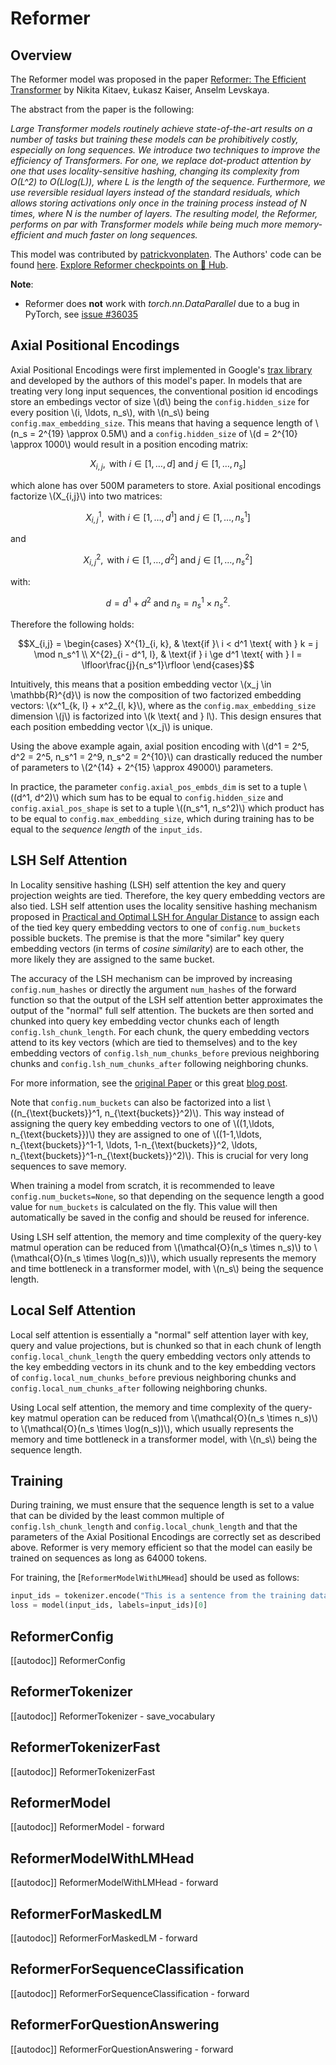 <!--Copyright 2023 The HuggingFace Team. All rights reserved.

Licensed under the Apache License, Version 2.0 (the "License"); you may not use this file except in compliance with
the License. You may obtain a copy of the License at

http://www.apache.org/licenses/LICENSE-2.0

Unless required by applicable law or agreed to in writing, software distributed under the License is distributed on
an "AS IS" BASIS, WITHOUT WARRANTIES OR CONDITIONS OF ANY KIND, either express or implied. See the License for the
specific language governing permissions and limitations under the License.
-->

# Reformer

## Overview

The Reformer model was proposed in the paper [Reformer: The Efficient Transformer](https://arxiv.org/abs/2001.04451.pdf) by Nikita Kitaev, Łukasz Kaiser, Anselm Levskaya.

The abstract from the paper is the following:

*Large Transformer models routinely achieve state-of-the-art results on a number of tasks but training these models can
be prohibitively costly, especially on long sequences. We introduce two techniques to improve the efficiency of
Transformers. For one, we replace dot-product attention by one that uses locality-sensitive hashing, changing its
complexity from O(L^2) to O(Llog(L)), where L is the length of the sequence. Furthermore, we use reversible residual
layers instead of the standard residuals, which allows storing activations only once in the training process instead of
N times, where N is the number of layers. The resulting model, the Reformer, performs on par with Transformer models
while being much more memory-efficient and much faster on long sequences.*

This model was contributed by [patrickvonplaten](https://huggingface.co/patrickvonplaten). The Authors' code can be
found [here](https://github.com/google/trax/tree/master/trax/models/reformer).
[Explore Reformer checkpoints on 🤗 Hub](https://huggingface.co/models?sort=downloads&search=Reformer).

**Note**:

- Reformer does **not** work with *torch.nn.DataParallel* due to a bug in PyTorch, see [issue #36035](https://github.com/pytorch/pytorch/issues/36035)

## Axial Positional Encodings

Axial Positional Encodings were first implemented in Google's [trax library](https://github.com/google/trax/blob/4d99ad4965bab1deba227539758d59f0df0fef48/trax/layers/research/position_encodings.py#L29)
and developed by the authors of this model's paper. In models that are treating very long input sequences, the
conventional position id encodings store an embedings vector of size \\(d\\) being the `config.hidden_size` for
every position \\(i, \ldots, n_s\\), with \\(n_s\\) being `config.max_embedding_size`. This means that having
a sequence length of \\(n_s = 2^{19} \approx 0.5M\\) and a `config.hidden_size` of \\(d = 2^{10} \approx 1000\\)
would result in a position encoding matrix:

$$X_{i,j}, \text{ with } i \in \left[1,\ldots, d\right] \text{ and } j \in \left[1,\ldots, n_s\right]$$

which alone has over 500M parameters to store. Axial positional encodings factorize \\(X_{i,j}\\) into two matrices:

$$X^{1}_{i,j}, \text{ with } i \in \left[1,\ldots, d^1\right] \text{ and } j \in \left[1,\ldots, n_s^1\right]$$

and

$$X^{2}_{i,j}, \text{ with } i \in \left[1,\ldots, d^2\right] \text{ and } j \in \left[1,\ldots, n_s^2\right]$$

with:

$$d = d^1 + d^2 \text{ and } n_s = n_s^1 \times n_s^2 .$$

Therefore the following holds:

$$X_{i,j} = \begin{cases}
X^{1}_{i, k}, & \text{if }\ i < d^1 \text{ with } k = j \mod n_s^1 \\
X^{2}_{i - d^1, l}, & \text{if } i \ge d^1 \text{ with } l = \lfloor\frac{j}{n_s^1}\rfloor
\end{cases}$$

Intuitively, this means that a position embedding vector \\(x_j \in \mathbb{R}^{d}\\) is now the composition of two
factorized embedding vectors: \\(x^1_{k, l} + x^2_{l, k}\\), where as the `config.max_embedding_size` dimension
\\(j\\) is factorized into \\(k \text{ and } l\\). This design ensures that each position embedding vector
\\(x_j\\) is unique.

Using the above example again, axial position encoding with \\(d^1 = 2^5, d^2 = 2^5, n_s^1 = 2^9, n_s^2 = 2^{10}\\)
can drastically reduced the number of parameters to \\(2^{14} + 2^{15} \approx 49000\\) parameters.

In practice, the parameter `config.axial_pos_embds_dim` is set to a tuple \\((d^1, d^2)\\) which sum has to be
equal to `config.hidden_size` and `config.axial_pos_shape` is set to a tuple \\((n_s^1, n_s^2)\\) which
product has to be equal to `config.max_embedding_size`, which during training has to be equal to the *sequence
length* of the `input_ids`.


## LSH Self Attention

In Locality sensitive hashing (LSH) self attention the key and query projection weights are tied. Therefore, the key
query embedding vectors are also tied. LSH self attention uses the locality sensitive hashing mechanism proposed in
[Practical and Optimal LSH for Angular Distance](https://arxiv.org/abs/1509.02897) to assign each of the tied key
query embedding vectors to one of `config.num_buckets` possible buckets. The premise is that the more "similar"
key query embedding vectors (in terms of *cosine similarity*) are to each other, the more likely they are assigned to
the same bucket.

The accuracy of the LSH mechanism can be improved by increasing `config.num_hashes` or directly the argument
`num_hashes` of the forward function so that the output of the LSH self attention better approximates the output
of the "normal" full self attention. The buckets are then sorted and chunked into query key embedding vector chunks
each of length `config.lsh_chunk_length`. For each chunk, the query embedding vectors attend to its key vectors
(which are tied to themselves) and to the key embedding vectors of `config.lsh_num_chunks_before` previous
neighboring chunks and `config.lsh_num_chunks_after` following neighboring chunks.

For more information, see the [original Paper](https://arxiv.org/abs/2001.04451) or this great [blog post](https://www.pragmatic.ml/reformer-deep-dive/).

Note that `config.num_buckets` can also be factorized into a list \\((n_{\text{buckets}}^1,
n_{\text{buckets}}^2)\\). This way instead of assigning the query key embedding vectors to one of \\((1,\ldots,
n_{\text{buckets}})\\) they are assigned to one of \\((1-1,\ldots, n_{\text{buckets}}^1-1, \ldots,
1-n_{\text{buckets}}^2, \ldots, n_{\text{buckets}}^1-n_{\text{buckets}}^2)\\). This is crucial for very long sequences to
save memory.

When training a model from scratch, it is recommended to leave `config.num_buckets=None`, so that depending on the
sequence length a good value for `num_buckets` is calculated on the fly. This value will then automatically be
saved in the config and should be reused for inference.

Using LSH self attention, the memory and time complexity of the query-key matmul operation can be reduced from
\\(\mathcal{O}(n_s \times n_s)\\) to \\(\mathcal{O}(n_s \times \log(n_s))\\), which usually represents the memory
and time bottleneck in a transformer model, with \\(n_s\\) being the sequence length.


## Local Self Attention

Local self attention is essentially a "normal" self attention layer with key, query and value projections, but is
chunked so that in each chunk of length `config.local_chunk_length` the query embedding vectors only attends to
the key embedding vectors in its chunk and to the key embedding vectors of `config.local_num_chunks_before`
previous neighboring chunks and `config.local_num_chunks_after` following neighboring chunks.

Using Local self attention, the memory and time complexity of the query-key matmul operation can be reduced from
\\(\mathcal{O}(n_s \times n_s)\\) to \\(\mathcal{O}(n_s \times \log(n_s))\\), which usually represents the memory
and time bottleneck in a transformer model, with \\(n_s\\) being the sequence length.


## Training

During training, we must ensure that the sequence length is set to a value that can be divided by the least common
multiple of `config.lsh_chunk_length` and `config.local_chunk_length` and that the parameters of the Axial
Positional Encodings are correctly set as described above. Reformer is very memory efficient so that the model can
easily be trained on sequences as long as 64000 tokens.

For training, the [`ReformerModelWithLMHead`] should be used as follows:

```python
input_ids = tokenizer.encode("This is a sentence from the training data", return_tensors="pt")
loss = model(input_ids, labels=input_ids)[0]
```

## ReformerConfig

[[autodoc]] ReformerConfig

## ReformerTokenizer

[[autodoc]] ReformerTokenizer
    - save_vocabulary

## ReformerTokenizerFast

[[autodoc]] ReformerTokenizerFast

## ReformerModel

[[autodoc]] ReformerModel
    - forward

## ReformerModelWithLMHead

[[autodoc]] ReformerModelWithLMHead
    - forward

## ReformerForMaskedLM

[[autodoc]] ReformerForMaskedLM
    - forward

## ReformerForSequenceClassification

[[autodoc]] ReformerForSequenceClassification
    - forward

## ReformerForQuestionAnswering

[[autodoc]] ReformerForQuestionAnswering
    - forward
